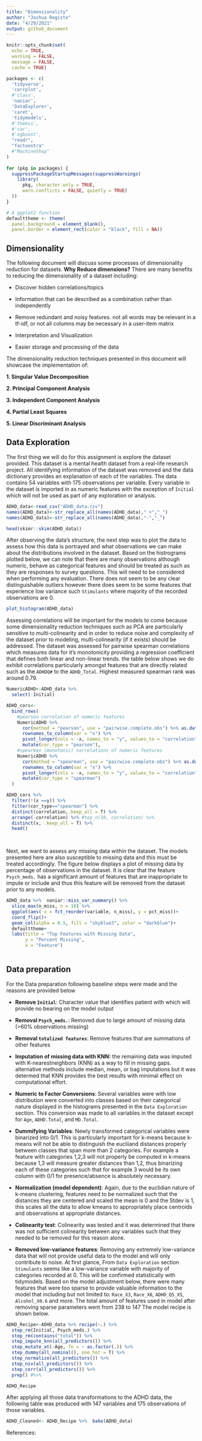 ```yaml
---
title: "Dimensionality"
author: "Joshua Registe"
date: "4/29/2021"
output: github_document
---
```


```r
knitr::opts_chunk$set(
  echo = TRUE, 
  warning = FALSE, 
  message = FALSE,
  cache = TRUE)

packages <- c(
  'tidyverse', 
  'corrplot', 
  #'class',
  'naniar',
  'DataExplorer',
  'caret',
  'tidymodels',
  #'themis',
  #'car',
  #'xgboost',
  "readr",
  "factoextra"
  #"MachineShop"
)
     
for (pkg in packages) {
  suppressPackageStartupMessages(suppressWarnings(
    library(
      pkg, character.only = TRUE, 
      warn.conflicts = FALSE, quietly = TRUE)
  ))
}

# A ggplot2 function
defaulttheme <- theme(
  panel.background = element_blank(),
  panel.border = element_rect(color = "black", fill = NA))
```

## Dimensionality

The following document will discuss some processes of dimensionality reduction for datasets. **Why Reduce dimensions?** There are many benefits to reducing the dimensionality of a dataset including:  

- Discover hidden correlations/topics  

- Information that can be described as a combination rather than independently  

- Remove redundant and noisy features. not all words may be relevant in a tf-idf, or not all columns may be necessary in a user-item matrix  

- Interpretation and Visualization  

- Easier storage and processing of the data


The dimensionality reduction techniques presented in this document will showcase the implementation of:


**1. Singular Value Decomposition**

**2. Principal Component Analysis**

**3. Independent Component Analysis**

**4. Partial Least Squares**

**5. Linear Discriminant Analysis**


## Data Exploration


The first thing we will do for this assignment is explore the dataset provided. This dataset is a mental health dataset from a real-life research project. All identifying information of the dataset was removed and the data dictionary provides an explanation of each of the variables. The data contains 54 variables with 175 observations per variable. Every variable in the dataset is imported in as numeric features with the exception of `Initial` which will not be used as part of any exploration or analysis.

```r

ADHD_data<-read_csv("ADHD_data.csv")
names(ADHD_data)<-str_replace_all(names(ADHD_data)," +","_")
names(ADHD_data)<-str_replace_all(names(ADHD_data),"-","_")

head(skimr::skim(ADHD_data))

```

After observing the data's structure, the next step was to plot the data to assess how this data is portrayed and what observations we can make about the distributions involved in the dataset. Based on the histrograms plotted below, we can note that there are many observations although numeric, behave as categorical features and should be treated as such as they are responses to survey questions. This will need to be considered when performing any evaluation. There does not seem to be any clear distinguishable outliers however there does seem to be some features that experience low variance such `Stimulants` where majority of the recorded observations are 0.

```r
plot_histogram(ADHD_data)

```

Assessing correlations will be important for the models to come because some dimensionality reduction techniques such as PCA are particularly sensitive to multi-colinearity and in order to reduce noise and complexity of the dataset prior to modeling, multi-colinearity (if it exists) should be addressed. The dataset was assessed for pairwise spearman correlations which measures data for it's monotonicity providing a regression coefficient that defines both linear and non-linear trends. the table below shows we do exhibit correlations particularly amongst features that are directly related such as the `ADHDQ#` to the `ADHD_Total`. Highest measured spearman rank was around 0.79.

```r
NumericADHD<-ADHD_data %>% 
  select(-Initial)

ADHD_cors<-
  bind_rows(
    #pearson correlation of numeric features
    NumericADHD %>% 
      cor(method = "pearson", use = "pairwise.complete.obs") %>% as.data.frame() %>% 
      rownames_to_column(var = "x") %>% 
      pivot_longer(cols = -x, names_to = "y", values_to = "correlation") %>% 
      mutate(cor_type = "pearson"),
    #spearman (monotonic) correlations of numeric features
    NumericADHD %>% 
      cor(method = "spearman", use = "pairwise.complete.obs") %>% as.data.frame() %>% 
      rownames_to_column(var = "x") %>% 
      pivot_longer(cols = -x, names_to = "y", values_to = "correlation") %>% 
      mutate(cor_type = "spearman")
  )

ADHD_cors %>% 
  filter(!(x ==y)) %>% 
  filter(cor_type=="spearman") %>% 
  distinct(correlation,.keep_all = T) %>% 
  arrange(-correlation) %>% #top_n(10, correlation) %>% 
  distinct(x, .keep_all = T) %>% 
  head()

  
```

Next, we want to assess any missing data within the dataset. The models presented here are also susceptible to missing data and this must be treated accordingly. The figure below displays a plot of missing data by percentage of observations in the dataset. It is clear that the feature `Psych_meds.` has a significant amount of features that are inappropriate to impute or include and thus this feature will be removed from the dataset prior to any models.

```r

ADHD_data %>%  naniar::miss_var_summary() %>% 
  slice_max(n_miss, n = 10) %>% 
  ggplot(aes( x = fct_reorder(variable, n_miss), y = pct_miss))+
  coord_flip()+
  geom_col(alpha = 0.5, fill = "skyblue3", color = "darkblue")+
  defaulttheme+
  labs(title = "Top Features with Missing Data",
       y = "Percent Missing",
       x = "Feature")



```



## Data preparation 

For the Data preparation following baseline steps were made and the reasons are provided below

-   **Remove `Initial`**: Character value that identifies patient with which will provide no bearing on the model output

-   **Removal `Psych_meds.`**: Removed due to large amount of missing data (\>60% observations missing)

-   **Removal `totalized features`**: Remove features that are summations of other features

-   **Imputation of missing data with KNN:** the remaining data was imputed with K-nearestneighbors (KNN) as a way to fill in missing gaps. alternative methods include median, mean, or bag imputations but it was determed that KNN provides the best results with minimal effect on computational effort.

-   **Numeric to Factor Conversions**: Several variables were with low distribution were converted into classes based on their categorical nature displayed in the histograms presented in the `Data Exploration` section. This conversion was made to all variables in the dataset except for `Age`, `ADHD.Total`, and `MD.Total`.

-   **Dummifying Variables**: Newly transformed categorical variables were binarized into 0/1. This is particularly important for k-means because k-means will not be able to distinguish the eucliiand distances properly between classes that span more than 2 categories. For example a feature with categories 1,2,3 will not properly be computed in k-means because 1,3 will measure greater distances than 1,2, thus binarizing each of these categories such that for example 3 would be its own column with 0/1 for presence/absence is absolutely necessary.

-   **Normalization (model dependent)**: Again, due to the euclidian nature of k-means clustering, features need to be normalized such that the distances they are centered and scaled the mean is 0 and the Stdev is 1, this scales all the data to allow kmeans to appropriately place centroids and observations at appropriate distances.

-   **Colinearity test**: Colinearity was tested and it was determined that there was not sufficient colinearity between any variables such that they needed to be removed for this reason alone.

-   **Removed low-variance features**: Removing any extremely low-variance data that will not provide useful data to the model and will only contribute to noise. At first glance, From `Data Exploration` section `Stimulants` seems like a low-variance variable with majority of categories recorded at 0. This will be confirmed statistically with tidymodels. Based on the model adjustment below, there were many features that were too sparse to provide valuable information to the model that including but not limited to: `Race_X3`, `Race_X6`, `ADHD_Q5_X5`, `Alcohol_X0.6` and more. The total amount of features used in model after removing sparse parameters went from 238 to 147 The model recipe is shown below.

```r

ADHD_Recipe<-ADHD_data %>% recipe(~.) %>% 
  step_rm(Initial, Psych_meds.) %>% 
  step_rm(contains("total")) %>% 
  step_impute_knn(all_predictors()) %>% 
  step_mutate_at(-Age, fn = ~ as.factor(.)) %>% 
  step_dummy(all_nominal(), one_hot = T) %>% 
  step_normalize(all_predictors()) %>%
  step_nzv(all_predictors()) %>% 
  step_corr(all_predictors()) %>% 
  prep() #%>% 

ADHD_Recipe 


```

After applying all those data transformations to the ADHD data, the following table was produced with 147 variables and 175 observations of those variables.

```r

ADHD_Cleaned<- ADHD_Recipe %>%  bake(ADHD_data)

```



References:
